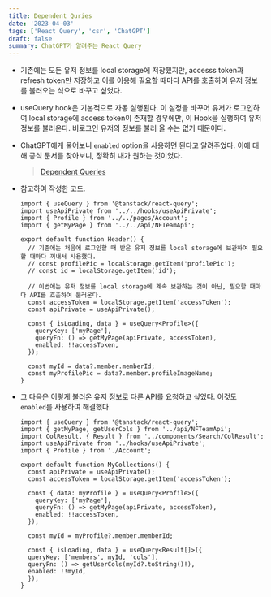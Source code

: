 ```yaml
---
title: Dependent Quries
date: '2023-04-03'
tags: ['React Query', 'csr', 'ChatGPT']
draft: false
summary: ChatGPT가 알려주는 React Query
---
```


- 기존에는 모든 유저 정보를 local storage에 저장했지만, accesss token과 refresh token만 저장하고 이를 이용해 필요할 때마다 API를 호출하여 유저 정보를 불러오는 식으로 바꾸고 싶었다.

- useQuery hook은 기본적으로 자동 실행된다. 이 설정을 바꾸어 유저가 로그인하여 local storage에 access token이 존재할 경우에만, 이 Hook을 실행하여 유저 정보를 불러온다. 비로그인 유저의 정보를 불러 올 수는 없기 때문이다.

- ChatGPT에게 물어보니 `enabled` option을 사용하면 된다고 알려주었다. 이에 대해 공식 문서를 찾아보니, 정확히 내가 원하는 것이었다.
    
    > [Dependent Queries](https://tanstack.com/query/v4/docs/react/guides/dependent-queries)
    

- 참고하여 작성한 코드.
    
    ```ts:src/components/Home/Header.tsx
    import { useQuery } from '@tanstack/react-query';
    import useApiPrivate from '../../hooks/useApiPrivate';
    import { Profile } from '../../pages/Account';
    import { getMyPage } from '../../api/NFTeamApi';
    	
    export default function Header() {
      // 기존에는 처음에 로그인할 때 받은 유저 정보를 local storage에 보관하여 필요할 때마다 꺼내서 사용했다.
      // const profilePic = localStorage.getItem('profilePic');
      // const id = localStorage.getItem('id');
    	
      // 이번에는 유저 정보를 local storage에 계속 보관하는 것이 아닌, 필요할 때마다 API를 호출하여 불러온다.
      const accessToken = localStorage.getItem('accessToken');
      const apiPrivate = useApiPrivate();
    
      const { isLoading, data } = useQuery<Profile>({
        queryKey: ['myPage'],
        queryFn: () => getMyPage(apiPrivate, accessToken),
        enabled: !!accessToken,
      });
    
      const myId = data?.member.memberId;
      const myProfilePic = data?.member.profileImageName;
    }
    ```
    
- 그 다음은 이렇게 불러온 유저 정보로 다른 API를 요청하고 싶었다. 이것도 `enabled`를 사용하여 해결했다. 
    
    ```ts:src/pages/MyCollections.tsx
    import { useQuery } from '@tanstack/react-query';
    import { getMyPage, getUserCols } from '../api/NFTeamApi';
    import ColResult, { Result } from '../components/Search/ColResult';
    import useApiPrivate from '../hooks/useApiPrivate';
    import { Profile } from './Account';
    
    export default function MyCollections() {
      const apiPrivate = useApiPrivate();
      const accessToken = localStorage.getItem('accessToken');
    
      const { data: myProfile } = useQuery<Profile>({
        queryKey: ['myPage'],
        queryFn: () => getMyPage(apiPrivate, accessToken),
        enabled: !!accessToken,
      });
    
      const myId = myProfile?.member.memberId;
    
      const { isLoading, data } = useQuery<Result[]>({
      queryKey: ['members', myId, 'cols'],
      queryFn: () => getUserCols(myId?.toString()!),
      enabled: !!myId,
      });
    }
    ```